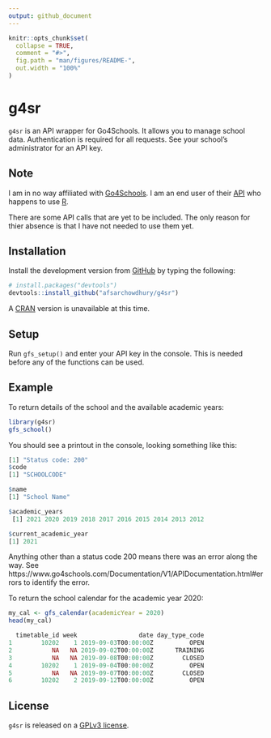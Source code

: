 ```yaml
---
output: github_document
---
```


<!-- README.md is generated from README.Rmd. Please edit that file -->

```r
knitr::opts_chunk$set(
  collapse = TRUE,
  comment = "#>",
  fig.path = "man/figures/README-",
  out.width = "100%"
)
```
# g4sr

<!-- badges: start -->
<!-- badges: end -->

`g4sr` is an API wrapper for Go4Schools.  It allows you to manage school data.  Authentication is required for all requests.  See your school's administrator for an API key.

## Note

I am in no way affiliated with [Go4Schools](https://www.go4schools.com/).  I am an end user of their [API](https://www.go4schools.com/Documentation/V1/APIDocumentation.html) who happens to use [R](https://www.r-project.org/).

There are some API calls that are yet to be included.  The only reason for thier absence is that I have not needed to use them yet.

## Installation

Install the development version from [GitHub](https://github.com/) by typing the following:

``` r
# install.packages("devtools")
devtools::install_github("afsarchowdhury/g4sr")
```

A [CRAN](https://cran.r-project.org/) version is unavailable at this time.

## Setup

Run `gfs_setup()` and enter your API key in the console.  This is needed before any of the functions can be used.

## Example

To return details of the school and the available academic years:

```r
library(g4sr)
gfs_school()
```

You should see a printout in the console, looking something like this:

```r
[1] "Status code: 200"
$code
[1] "SCHOOLCODE"

$name
[1] "School Name"

$academic_years
 [1] 2021 2020 2019 2018 2017 2016 2015 2014 2013 2012

$current_academic_year
[1] 2021
```

Anything other than a status code 200 means there was an error along the way.  See https://www.go4schools.com/Documentation/V1/APIDocumentation.html#errors to identify the error.

To return the school calendar for the academic year 2020:

```r
my_cal <- gfs_calendar(academicYear = 2020)
head(my_cal)

  timetable_id week                 date day_type_code
1        10202    1 2019-09-03T00:00:00Z          OPEN
2           NA   NA 2019-09-02T00:00:00Z      TRAINING
3           NA   NA 2019-09-08T00:00:00Z        CLOSED
4        10202    1 2019-09-04T00:00:00Z          OPEN
5           NA   NA 2019-09-07T00:00:00Z        CLOSED
6        10202    2 2019-09-12T00:00:00Z          OPEN
```

## License

`g4sr` is released on a [GPLv3 license](https://www.gnu.org/licenses/gpl-3.0.en.html).
